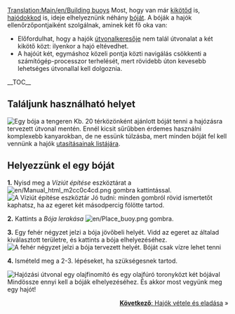 [[Translation:Main/en/Building buoys]]{{en/-}}{{hu/Oktatás}}
Most, hogy van már [[Main/hu/Kikötő építése|kikötőd]] is, [[Main/hu/Hajódokk építése|hajódokkod]] is, ideje elhelyeznünk néhány [[Main/hu/Kikötők|bóját]]. A bóják a hajók ellenőrzőpontjaiként szolgálnak, aminek két fő oka van:
*Előfordulhat, hogy a hajók [[Main/hu/Útvonalkeresők|útvonalkeresője]] nem talál útvonalat a két kikötő közt: ilyenkor a hajó eltévedhet.
*A hajóút két, egymáshoz közeli pontja közti navigálás csökkenti a számítógép-processzor terhelését, mert rövidebb úton kevesebb lehetséges útvonallal kell dolgoznia.


__TOC__

==Találjunk használható helyet==
[[File:en/Buoy.png|left|frame|Egy bója a tengeren]]
Kb. 20 térközönként ajánlott bóját tenni a hajózásra tervezett útvonal mentén. Ennél kicsit sűrűbben érdemes használni komplexebb kanyarokban, de ne essünk túlzásba, mert minden bóját fel kell vennünk a hajók [[Main/hu/Utasítások|utasításainak listájára]].

<div style="clear:left"></div>

==Helyezzünk el egy bóját==

'''1.''' Nyisd meg a ''Víziút építése'' eszköztárat a [[File:en/Manual html m2cc0c4cd.png]] gombra kattintással.
[[File:hu/Dock toolbar.png|frame|none|A ''Víziút építése'' eszköztár]]
Jó tudni: minden gombról rövid ismertetőt kaphatsz, ha az egeret két másodpercig fölötte tartod.

'''2.''' Kattints a ''Bója lerakása'' [[File:en/Place buoy.png]] gombra. 


'''3.''' Egy fehér négyzet jelzi a bója jövőbeli helyét. Vidd az egeret az általad kiválasztott területre, és kattints a bója elhelyezéséhez.
[[File:en/Placing-buoy-1.png|frame|none|A fehér négyzet jelzi a bója tervezett helyét. Bóját csak vízre lehet tenni]]

'''4.''' Ismételd meg a 2-3. lépéseket, ha szükségesnek tartod.


[[File:en/Placing-buoy-2.png|frame|left|Hajózási útvonal egy [[Olajfinomító/Hu|olajfinomító]] és egy [[Main/hu/Olajfúró torony|olajfúró torony]]közt két bójával]]
{{en/-}}
Mindössze ennyi kell a bóják elhelyezéséhez. És akkor most vegyünk meg egy hajót!


<span style="float: right">[[Main/hu/Hajók vétele és eladása|'''Következő''': Hajók vétele és eladása]] &raquo;</span>